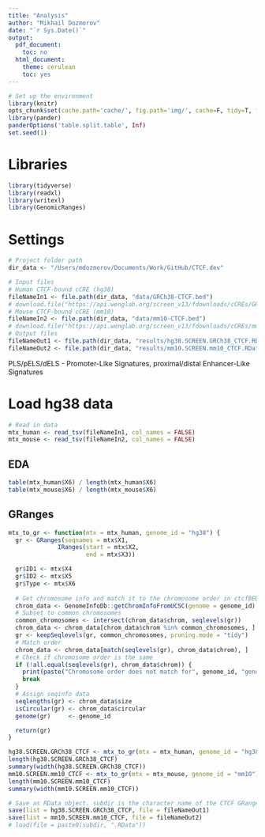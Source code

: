 ```yaml
---
title: "Analysis"
author: "Mikhail Dozmorov"
date: "`r Sys.Date()`"
output:
  pdf_document:
    toc: no
  html_document:
    theme: cerulean
    toc: yes
---
```


```r
# Set up the environment
library(knitr)
opts_chunk$set(cache.path='cache/', fig.path='img/', cache=F, tidy=T, fig.keep='high', echo=F, dpi=100, warnings=F, message=F, comment=NA, warning=F, results='as.is', fig.width = 10, fig.height = 6) #out.width=700, 
library(pander)
panderOptions('table.split.table', Inf)
set.seed(1)
```

# Libraries

```r
library(tidyverse)
library(readxl)
library(writexl)
library(GenomicRanges)
```

# Settings

```r
# Project folder path
dir_data <- "/Users/mdozmorov/Documents/Work/GitHub/CTCF.dev"

# Input files
# Human CTCF-bound cCRE (hg38)
fileNameIn1 <- file.path(dir_data, "data/GRCh38-CTCF.bed")
# download.file("https://api.wenglab.org/screen_v13/fdownloads/cCREs/GRCh38-CTCF.bed", fileNameIn1)
# Mouse CTCF-bound cCRE (mm10)
fileNameIn2 <- file.path(dir_data, "data/mm10-CTCF.bed")
# download.file("https://api.wenglab.org/screen_v13/fdownloads/cCREs/mm10-CTCF.bed", fileNameIn2)
# Output files
fileNameOut1 <- file.path(dir_data, "results/hg38.SCREEN.GRCh38_CTCF.RData")
fileNameOut2 <- file.path(dir_data, "results/mm10.SCREEN.mm10_CTCF.RData")
```

PLS/pELS/dELS - Promoter-Like Signatures, proximal/distal Enhancer-Like Signatures

# Load hg38 data

```r
# Read in data
mtx_human <- read_tsv(fileNameIn1, col_names = FALSE)
mtx_mouse <- read_tsv(fileNameIn2, col_names = FALSE)
```

## EDA

```r
table(mtx_human$X6) / length(mtx_human$X6)
table(mtx_mouse$X6) / length(mtx_mouse$X6)
```

## GRanges

```r
mtx_to_gr <- function(mtx = mtx_human, genome_id = "hg38") {
  gr <- GRanges(seqnames = mtx$X1, 
              IRanges(start = mtx$X2, 
                      end = mtx$X3))

  gr$ID1 <- mtx$X4
  gr$ID2 <- mtx$X5
  gr$Type <- mtx$X6
  
  # Get chromosome info and match it to the chromosome order in ctcfBED
  chrom_data <- GenomeInfoDb::getChromInfoFromUCSC(genome = genome_id)
  # Subset to common chromosomes
  common_chromosomes <- intersect(chrom_data$chrom, seqlevels(gr))
  chrom_data <- chrom_data[chrom_data$chrom %in% common_chromosomes, ]
  gr <- keepSeqlevels(gr, common_chromosomes, pruning.mode = "tidy")
  # Match order
  chrom_data <- chrom_data[match(seqlevels(gr), chrom_data$chrom), ]
  # Check if chromosome order is the same
  if (!all.equal(seqlevels(gr), chrom_data$chrom)) {
    print(paste("Chromosome order does not match for", genome_id, "genome."))
    break
  }
  # Assign seqinfo data
  seqlengths(gr) <- chrom_data$size
  isCircular(gr) <- chrom_data$circular
  genome(gr)     <- genome_id

  return(gr)
}

hg38.SCREEN.GRCh38_CTCF <- mtx_to_gr(mtx = mtx_human, genome_id = "hg38")
length(hg38.SCREEN.GRCh38_CTCF)
summary(width(hg38.SCREEN.GRCh38_CTCF))
mm10.SCREEN.mm10_CTCF <- mtx_to_gr(mtx = mtx_mouse, genome_id = "mm10")
length(mm10.SCREEN.mm10_CTCF)
summary(width(mm10.SCREEN.mm10_CTCF))

# Save as RData object. subdir is the character name of the CTCF GRanges variable
save(list = hg38.SCREEN.GRCh38_CTCF, file = fileNameOut1)
save(list = mm10.SCREEN.mm10_CTCF, file = fileNameOut2)
# load(file = paste0(subdir, ".RData"))
```

